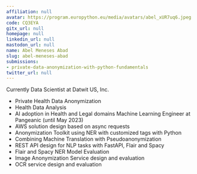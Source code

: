 ```yaml
---
affiliation: null
avatar: https://program.europython.eu/media/avatars/abel_xUR7uq6.jpeg
code: CQ3EYA
gitx_url: null
homepage: null
linkedin_url: null
mastodon_url: null
name: Abel Meneses Abad
slug: abel-meneses-abad
submissions:
- private-data-anonymization-with-python-fundamentals
twitter_url: null
---
```


Currently Data Scientist at Datwit US, Inc.
- Private Health Data Anonymization
- Health Data Analysis
- AI adoption in Health and Legal domains
Machine Learning Engineer at Pangeanic (until May 2023)
- AWS solution design based on async requests
- Anonymization Toolkit using NER with customized tags with Python
- Combining Machine Translation with Pseudoanonymization
- REST API design for NLP tasks with FastAPI, Flair and Spacy
- Flair and Spacy NER Model Evaluation
- Image Anonymization Service design and evaluation
- OCR service design and evaluation
